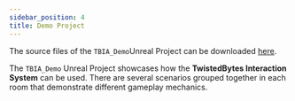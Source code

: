 ```yaml
---
sidebar_position: 4
title: Demo Project
---
```


The source files of the `TBIA_Demo`Unreal Project can be downloaded
[here](https://drive.google.com/drive/folders/1I7TXOPM-9tHABdhWqy58TAR6-lenSy1E?usp=sharing).

The `TBIA_Demo` Unreal Project showcases how the **TwistedBytes Interaction System**
can be used. There are several scenarios grouped together in each room that
demonstrate different gameplay mechanics.
